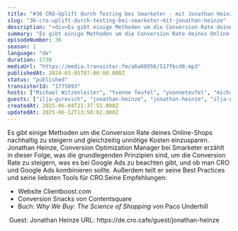 ```yaml
---
title: "#36 CRO-Uplift durch Testing bei Smarketer - mit Jonathan Heinze "
slug: "36-cro-uplift-durch-testing-bei-smarketer-mit-jonathan-heinze"
description: "<div>Es gibt einige Methoden um die Conversion Rate deines Online-Shops nachhaltig zu steigern und gleichzeitig unnötige Kosten einzusparen. Jonathan Heinze, Conversion Optimization Manager bei Smarketer erzählt in dieser Folge, was die grundlegenden Prinzipien sind, um die Conversion Rate zu steigern, was es bei Google Ads zu beachten gibt, und ob man CRO und Google Ads kombinieren sollte. Außerdem teilt er seine Best Practices und seine liebsten Tools für CRO.Seine Empfehlungen:</div><ul><li>Website Clientboost.com</li><li>Conversion Snacks von Contentsquare</li><li>Buch: W<em>hy We Buy: The Science of Shopping</em> von Paco Underhill</li></ul><div>&nbsp;Guest: Jonathan Heinze URL: https://de.cro.cafe/guest/jonathan-heinze&nbsp;</div>"
summary: "Es gibt einige Methoden um die Conversion Rate deines Online-Shops nachhaltig zu steigern und gleichzeitig unnötige Kosten einzusparen. Jonathan Heinze, Conversion Optimization Manager bei Smarketer erzählt in dieser Folge, was die grundlegenden Prinzipien sind, um die Conversion Rate zu steigern, was es bei Google Ads zu beachten gibt, und ob man CRO und Google Ads kombinieren sollte. Außerdem teilt er seine Best Practices und seine liebsten Tools für CRO.Seine Empfehlungen:Website Clientboost.comConversion Snacks von ContentsquareBuch: Why We Buy: The Science of Shopping von Paco Underhill Guest: Jonathan Heinze URL: https://de.cro.cafe/guest/jonathan-heinze "
episodeNumber: 36
season: 1
language: "de"
duration: 1730
mediaUrl: "https://media.transistor.fm/a6a60956/517fbcd0.mp3"
publishedAt: 2024-03-05T07:00:00.000Z
status: "published"
transistorId: "1775093"
hosts: ["Michael Witzenleiter", "Yvonne Teufel", "yvonneteufel", "michaelwitzenleiter"]
guests: ["ilja-gurevich", "jonathan-heinze", "jonathan-heinze", "ilja-gurevich"]
createdAt: 2025-06-04T21:37:51.000Z
updatedAt: 2025-06-12T13:50:02.000Z
---
```


Es gibt einige Methoden um die Conversion Rate deines Online-Shops nachhaltig zu steigern und gleichzeitig unnötige Kosten einzusparen. Jonathan Heinze, Conversion Optimization Manager bei Smarketer erzählt in dieser Folge, was die grundlegenden Prinzipien sind, um die Conversion Rate zu steigern, was es bei Google Ads zu beachten gibt, und ob man CRO und Google Ads kombinieren sollte. Außerdem teilt er seine Best Practices und seine liebsten Tools für CRO.Seine Empfehlungen:
<ul><li>Website Clientboost.com</li><li>Conversion Snacks von Contentsquare</li><li>Buch: W<em>hy We Buy: The Science of Shopping</em> von Paco Underhill</li></ul>&nbsp;Guest: Jonathan Heinze URL: https://de.cro.cafe/guest/jonathan-heinze&nbsp;
